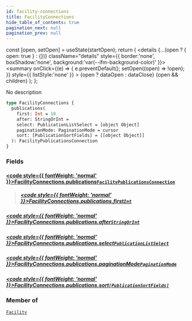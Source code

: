 ```yaml
---
id: facility-connections
title: FacilityConnections
hide_table_of_contents: true
pagination_next: null
pagination_prev: null
---
```







  const [open, setOpen] = useState(startOpen);
  return (
    <details {...(open ? { open: true } : {})} className="details" style={{ border:'none', boxShadow:'none', background:'var(--ifm-background-color)' }}>
      <summary
        onClick={(e) => {
          e.preventDefault();
          setOpen((open) => !open);
        }}
        style={{ listStyle:'none' }}
      >
      {open ? dataOpen : dataClose}
      </summary>
      {open && children}
    </details>
  );
};




No description


```graphql
type FacilityConnections {
  publications(
    first: Int = 10
    after: StringOrInt = 
    select: PublicationListSelect = [object Object]
    paginationMode: PaginationMode = cursor
    sort: [PublicationSortFields] = [[object Object]]
  ): FacilityPublicationsConnection
}
```




### Fields

#### [<code style={{ fontWeight: 'normal' }}>FacilityConnections.<b>publications</b></code>](#)<Bullet />[`FacilityPublicationsConnection`](/cris/objects/facility-publications-connection) <Badge class="secondary" text="object"/>
> 
> ##### [<code style={{ fontWeight: 'normal' }}>FacilityConnections.publications.<b>first</b></code>](#)<Bullet />[`Int`](/cris/scalars/int) <Badge class="secondary" text="scalar"/>
> 
> 

##### [<code style={{ fontWeight: 'normal' }}>FacilityConnections.publications.<b>after</b></code>](#)<Bullet />[`StringOrInt`](/cris/scalars/string-or-int) <Badge class="secondary" text="scalar"/>
> 
> 

##### [<code style={{ fontWeight: 'normal' }}>FacilityConnections.publications.<b>select</b></code>](#)<Bullet />[`PublicationListSelect`](/cris/inputs/publication-list-select) <Badge class="secondary" text="input"/>
> 
> 

##### [<code style={{ fontWeight: 'normal' }}>FacilityConnections.publications.<b>paginationMode</b></code>](#)<Bullet />[`PaginationMode`](/cris/enums/pagination-mode) <Badge class="secondary" text="enum"/>
> 
> 

##### [<code style={{ fontWeight: 'normal' }}>FacilityConnections.publications.<b>sort</b></code>](#)<Bullet />[`[PublicationSortFields]`](/cris/inputs/publication-sort-fields) <Badge class="secondary" text="list"/> <Badge class="secondary" text="input"/>
> 
> 



### Member of

[`Facility`](/cris/objects/facility)  <Badge class="secondary" text="object"/>

